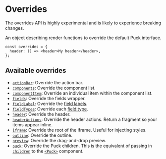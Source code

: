 
# Overrides

<Callout>
  The overrides API is highly experimental and is likely to experience breaking
  changes.
</Callout>

An object describing render functions to override the default Puck interface.

```tsx copy
const overrides = {
  header: () => <header>My header</header>,
};
```

## Available overrides

- [`actionBar`](overrides/action-bar): Override the action bar.
- [`components`](overrides/components): Override the component list.
- [`componentItem`](overrides/component-item): Override an individual item within the component list.
- [`fields`](overrides/fields): Override the fields wrapper.
- [`fieldLabel`](overrides/field-label): Override the [field labels](/docs/api-reference/configuration/field-label).
- [`fieldTypes`](overrides/field-types): Override each [field type](/docs/api-reference/fields).
- [`header`](overrides/header): Override the header.
- [`headerActions`](overrides/header-actions): Override the header actions. Return a fragment so your items appear inline.
- [`iframe`](overrides/iframe): Override the root of the iframe. Useful for injecting styles.
- [`outline`](overrides/outline): Override the outline.
- [`preview`](overrides/preview): Override the drag-and-drop preview.
- [`puck`](overrides/puck): Override the Puck children. This is the equivalent of passing in [`children`](/docs/api-reference/components/puck#children) to the [`<Puck>`](/docs/api-reference/components/puck) component.
